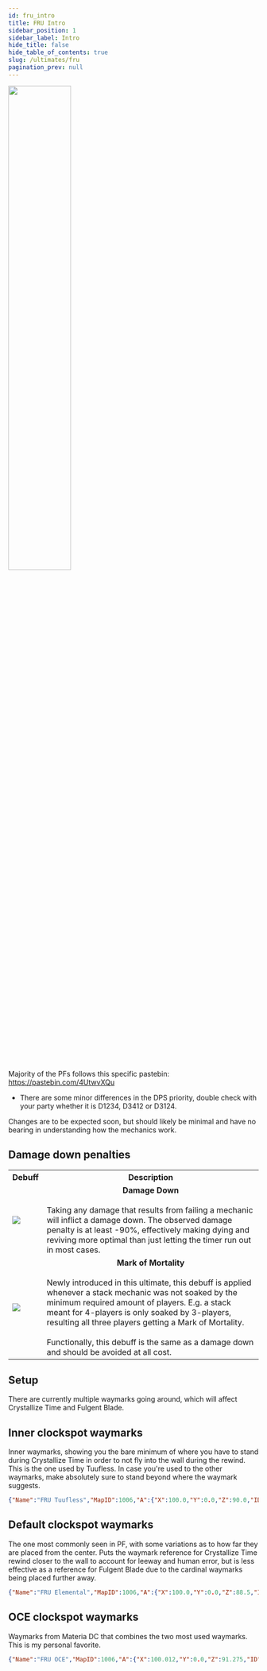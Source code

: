 ```yaml
---
id: fru_intro
title: FRU Intro
sidebar_position: 1
sidebar_label: Intro
hide_title: false
hide_table_of_contents: true
slug: /ultimates/fru
pagination_prev: null
---
```



<img src={banner} width='50%' />
<br /><br />

Majority of the PFs follows this specific pastebin: https://pastebin.com/4UtwvXQu
- There are some minor differences in the DPS priority, double check with your party whether it is D1234, D3412 or D3124.

Changes are to be expected soon, but should likely be minimal and have no bearing in understanding how the mechanics work.


## Damage down penalties

<table width='80%'>
    <tr>
        <th>Debuff</th>
        <th>Description</th>
    </tr>
    <tr>
        <td><img src={damage_down_icon_hr} /></td>
        <td><center><strong>Damage Down</strong></center><br />Taking any damage that results from failing a mechanic will inflict a damage down. The observed damage penalty is at least -90%, effectively making dying and reviving more optimal than just letting the timer run out in most cases.</td>
    </tr>
    <tr>
        <td><img src={mark_of_mortality_1_icon_hr} /></td>
        <td><center><strong>Mark of Mortality</strong></center><br />Newly introduced in this ultimate, this debuff is applied whenever a stack mechanic was not soaked by the minimum required amount of players. E.g. a stack meant for 4-players is only soaked by 3-players, resulting all three players getting a Mark of Mortality.<br /><br />Functionally, this debuff is the same as a damage down and should be avoided at all cost.</td>
    </tr>
</table>

## Setup

There are currently multiple waymarks going around, which will affect Crystallize Time and Fulgent Blade.

<Tabs>

<TabItem value="Inner clockspot waymarks (Tuufless)" label="Inner clockspot waymarks (Tuufless)" default>

## Inner clockspot waymarks
Inner waymarks, showing you the bare minimum of where you have to stand during Crystallize Time in order to not fly into the wall during the rewind. This is the one used by Tuufless. In case you're used to the other waymarks, make absolutely sure to stand beyond where the waymark suggests.

```json
{"Name":"FRU Tuufless","MapID":1006,"A":{"X":100.0,"Y":0.0,"Z":90.0,"ID":0,"Active":true},"B":{"X":110.0,"Y":0.0,"Z":100.0,"ID":1,"Active":true},"C":{"X":100.0,"Y":0.0,"Z":110.0,"ID":2,"Active":true},"D":{"X":90.0,"Y":0.0,"Z":100.0,"ID":3,"Active":true},"One":{"X":92.929,"Y":0.0,"Z":92.929,"ID":4,"Active":true},"Two":{"X":107.071,"Y":0.0,"Z":92.929,"ID":5,"Active":true},"Three":{"X":107.071,"Y":0.0,"Z":107.071,"ID":6,"Active":true},"Four":{"X":92.929,"Y":0.0,"Z":107.071,"ID":7,"Active":true}}
```
<KittenAsset path='fru/fru_waymark2.png' wrapper='div' />


</TabItem>

<TabItem value="Default clockspot waymarks" label="Default clockspot waymarks">

## Default clockspot waymarks
The one most commonly seen in PF, with some variations as to how far they are placed from the center. Puts the waymark reference for Crystallize Time rewind closer to the wall to account for leeway and human error, but is less effective as a reference for Fulgent Blade due to the cardinal waymarks being placed further away.

```json
{"Name":"FRU Elemental","MapID":1006,"A":{"X":100.0,"Y":0.0,"Z":88.5,"ID":0,"Active":true},"B":{"X":111.5,"Y":0.0,"Z":100.0,"ID":1,"Active":true},"C":{"X":100.0,"Y":0.0,"Z":111.5,"ID":2,"Active":true},"D":{"X":88.5,"Y":0.0,"Z":100.0,"ID":3,"Active":true},"One":{"X":91.5,"Y":0.0,"Z":91.5,"ID":4,"Active":true},"Two":{"X":108.5,"Y":0.0,"Z":91.5,"ID":5,"Active":true},"Three":{"X":108.5,"Y":0.0,"Z":108.5,"ID":6,"Active":true},"Four":{"X":91.5,"Y":0.0,"Z":108.5,"ID":7,"Active":true}}
```
<KittenAsset path='fru/fru_waymark3.png' wrapper='div' />

</TabItem>

<TabItem value="OCE clockspot waymarks" label="OCE waymarks">

## OCE clockspot waymarks
Waymarks from Materia DC that combines the two most used waymarks. This is my personal favorite.

```json
{"Name":"FRU OCE","MapID":1006,"A":{"X":100.012,"Y":0.0,"Z":91.275,"ID":0,"Active":true},"B":{"X":108.293,"Y":0.0,"Z":100.026,"ID":1,"Active":true},"C":{"X":99.964,"Y":0.0,"Z":108.349,"ID":2,"Active":true},"D":{"X":91.969,"Y":0.0,"Z":99.987,"ID":3,"Active":true},"One":{"X":90.977,"Y":0.0,"Z":90.679,"ID":4,"Active":true},"Two":{"X":109.154,"Y":0.0,"Z":90.916,"ID":5,"Active":true},"Three":{"X":109.042,"Y":0.0,"Z":108.973,"ID":6,"Active":true},"Four":{"X":90.987,"Y":0.0,"Z":108.899,"ID":7,"Active":true}}
```
<KittenAsset path='fru/fru_waymark1.png' wrapper='div' />

</TabItem>

</Tabs>
